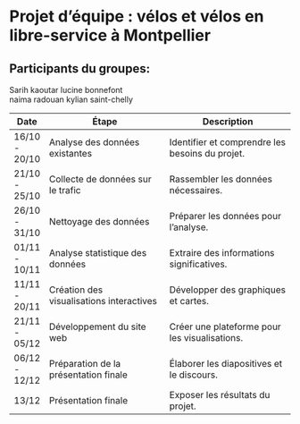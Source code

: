 # Projet d'équipe : vélos et vélos en libre-service à Montpellier

## Participants du groupes:
Sarih kaoutar 
lucine bonnefont     
naima radouan
kylian saint-chelly





| Date       |      Étape                                        | Description                                    |
|------------|----------------------------------------------|------------------------------------------------  |
| 16/10 - 20/10 | Analyse des données existantes              | Identifier et comprendre les besoins du projet.|
| 21/10 - 25/10 | Collecte de données sur le trafic           | Rassembler les données nécessaires.             |
| 26/10 - 31/10 | Nettoyage des données                       | Préparer les données pour l'analyse.           |
| 01/11 - 10/11 | Analyse statistique des données             | Extraire des informations significatives.      |
| 11/11 - 20/11 | Création des visualisations interactives    | Développer des graphiques et cartes.           |
| 21/11 - 05/12 | Développement du site web                   | Créer une plateforme pour les visualisations.   |
| 06/12 - 12/12 | Préparation de la présentation finale       | Élaborer les diapositives et le discours.      |
| 13/12       | Présentation finale                          | Exposer les résultats du projet.               |

